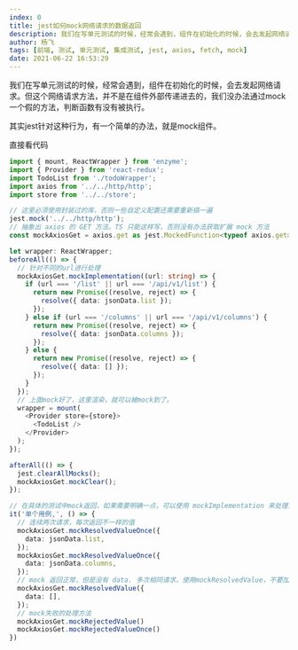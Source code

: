```yaml
---
index: 0
title: jest如何mock网络请求的数据返回
description: 我们在写单元测试的时候，经常会遇到，组件在初始化的时候，会去发起网络请求。但这个网络请求方法，并不是在组件外部传递进去的，我们没办法通过mock一个假的方法，判断函数有没有被执行。其实jest针对这种行为，有一个简单的办法，就是mock组件。
author: 杨飞
tags: [前端, 测试, 单元测试, 集成测试, jest, axios, fetch, mock]
date: 2021-06-22 16:53:29
---
```


我们在写单元测试的时候，经常会遇到，组件在初始化的时候，会去发起网络请求。但这个网络请求方法，并不是在组件外部传递进去的，我们没办法通过mock一个假的方法，判断函数有没有被执行。

其实jest针对这种行为，有一个简单的办法，就是mock组件。

直接看代码

```typescript
import { mount, ReactWrapper } from 'enzyme';
import { Provider } from 'react-redux';
import TodoList from './todoWrapper';
import axios from '../../http/http';
import store from '../../store';

// 这里必须使用封装过的库，否则一些自定义配置还需要重新搞一遍
jest.mock('../../http/http');
// 抽象出 axios 的 GET 方法。TS 只能这样写，否则没有办法获取扩展 mock 方法
const mockAxiosGet = axios.get as jest.MockedFunction<typeof axios.get>;

let wrapper: ReactWrapper;
beforeAll(() => {
  // 针对不同的url进行处理
  mockAxiosGet.mockImplementation((url: string) => {
    if (url === '/list' || url === '/api/v1/list') {
      return new Promise((resolve, reject) => {
        resolve({ data: jsonData.list });
      });
    } else if (url === '/columns' || url === '/api/v1/columns') {
      return new Promise((resolve, reject) => {
        resolve({ data: jsonData.columns });
      });
    } else {
      return new Promise((resolve, reject) => {
        resolve({ data: [] });
      });
    }
  });
  // 上面mock好了，这里渲染，就可以被mock到了。
  wrapper = mount(
    <Provider store={store}>
      <TodoList />
    </Provider>
  );
});

afterAll(() => {
  jest.clearAllMocks();
  mockAxiosGet.mockClear();
});

// 在具体的测试中mock返回，如果需要明确一点，可以使用 mockImplementation 来处理。
it('单个用例,', () => {
  // 连续两次请求，每次返回不一样的值
  mockAxiosGet.mockResolvedValueOnce({
    data: jsonData.list,
  });
  mockAxiosGet.mockResolvedValueOnce({
    data: jsonData.columns,
  });
  // mock 返回正常，但是没有 data. 多次相同请求，使用mockResolvedValue，不要加上once
  mockAxiosGet.mockResolvedValue({
    data: [],
  });
  // mock失败的处理方法
  mockAxiosGet.mockRejectedValue()
  mockAxiosGet.mockRejectedValueOnce()
})
```
